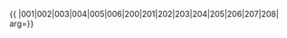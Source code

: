 {{ {{{1|PRC admin/showlist}}}
|001|002|003|004|005|006|200|201|202|203|204|205|206|207|208|
arg={{{arg|}}}}}